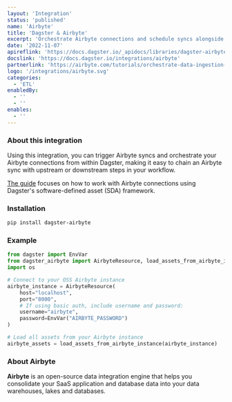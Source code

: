```yaml
---
layout: 'Integration'
status: 'published'
name: 'Airbyte'
title: 'Dagster & Airbyte'
excerpt: 'Orchestrate Airbyte connections and schedule syncs alongside upstream or downstream dependencies.'
date: '2022-11-07'
apireflink: 'https://docs.dagster.io/_apidocs/libraries/dagster-airbyte'
docslink: 'https://docs.dagster.io/integrations/airbyte'
partnerlink: 'https://airbyte.com/tutorials/orchestrate-data-ingestion-and-transformation-pipelines'
logo: '/integrations/airbyte.svg'
categories:
  - 'ETL'
enabledBy:
  - ''
  - ''
enables:
  - ''
---
```


### About this integration

Using this integration, you can trigger Airbyte syncs and orchestrate your Airbyte connections from within Dagster, making it easy to chain an Airbyte sync with upstream or downstream steps in your workflow.

[The guide](https://docs.dagster.io/integrations/airbyte) focuses on how to work with Airbyte connections using Dagster's software-defined asset (SDA) framework.

### Installation

```bash
pip install dagster-airbyte
```

### Example

```python
from dagster import EnvVar
from dagster_airbyte import AirbyteResource, load_assets_from_airbyte_instance
import os

# Connect to your OSS Airbyte instance
airbyte_instance = AirbyteResource(
    host="localhost",
    port="8000",
    # If using basic auth, include username and password:
    username="airbyte",
    password=EnvVar("AIRBYTE_PASSWORD")
)

# Load all assets from your Airbyte instance
airbyte_assets = load_assets_from_airbyte_instance(airbyte_instance)

```

### About Airbyte

**Airbyte** is an open-source data integration engine that helps you consolidate your SaaS application and database data into your data warehouses, lakes and databases.
